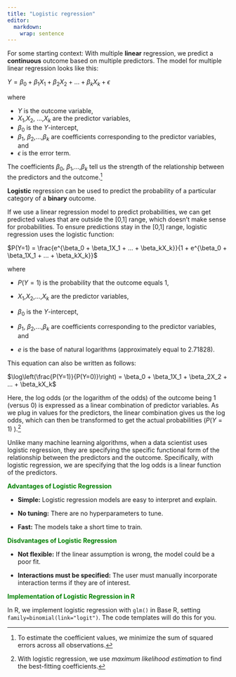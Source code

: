 ```yaml
---
title: "Logistic regression"
editor: 
  markdown: 
    wrap: sentence
---
```


For some starting context: With multiple **linear** regression, we predict a **continuous** outcome based on multiple predictors.
The model for multiple linear regression looks like this:

$Y = \beta_0 + \beta_1X_1 + \beta_2X_2 + ... + \beta_kX_k + \epsilon$

where

-   $Y$ is the outcome variable,
-   $X_1$,$X_2$, ...,$X_k$ are the predictor variables,
-   $\beta_0$ is the $Y$-intercept,
-   $\beta_1$, $\beta_2$,...,$\beta_k$ are coefficients corresponding to the predictor variables, and
-   $\epsilon$ is the error term.

The coefficients $\beta_0$, $\beta_1$,...,$\beta_k$ tell us the strength of the relationship between the predictors and the outcome.^[To estimate the coefficient values, we minimize the sum of squared errors across all observations.] 

**Logistic** regression can be used to predict the probability of a particular category of a **binary** outcome.

If we use a linear regression model to predict probabilities, we can get predicted values that are outside the \[0,1\] range, which doesn't make sense for probabilities.
To ensure predictions stay in the \[0,1\] range, logistic regression uses the logistic function:

$P(Y=1) = \frac{e^{\beta_0 + \beta_1X_1 + ... + \beta_kX_k}}{1 + e^{\beta_0 + \beta_1X_1 + ... + \beta_kX_k}}$

where

-   $P(Y=1)$ is the probability that the outcome equals 1,

-   $X_1$,$X_2$,...,$X_k$ are the predictor variables,

-   $\beta_0$ is the $Y$-intercept,

-   $\beta_1$, $\beta_2$,...,$\beta_k$ are coefficients corresponding to the predictor variables, and

-   $e$ is the base of natural logarithms (approximately equal to 2.71828).

This equation can also be written as follows:

$\log\left(\frac{P(Y=1)}{P(Y=0)}\right) = \beta_0 + \beta_1X_1 + \beta_2X_2 + ... + \beta_kX_k$

Here, the log odds (or the logarithm of the odds) of the outcome being 1 (versus 0) is expressed as a linear combination of predictor variables.
As we plug in values for the predictors, the linear combination gives us the log odds, which can then be transformed to get the actual probabilities ($P(Y=1)$ ).^[With logistic regression, we use *maximum likelihood estimation* to find the best-fitting coefficients.]

Unlike many machine learning algorithms, when a data scientist uses logistic regression, they are specifying the specific functional form of the relationship between the predictors and the outcome. Specifically, with logistic regression, we are specifying that the log odds is a linear function of the predictors.

[**Advantages of Logistic Regression**]{style="color:green"}

-   **Simple:** Logistic regression models are easy to interpret and explain.

-   **No tuning:** There are no hyperparameters to tune.

-   **Fast:** The models take a short time to train. 

[**Disdvantages of Logistic Regression**]{style="color:green"}

-   **Not flexible:** If the linear assumption is wrong, the model could be a poor fit.

-   **Interactions must be specified:** The user must manually incorporate interaction terms if they are of interest.

[**Implementation of Logistic Regression in R**]{style="color:green"}

In R, we implement logistic regression with `glm()` in Base R, setting `family=binomial(link="logit")`.
The code templates will do this for you.

